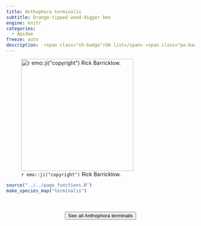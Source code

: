 ```yaml
---
title: Anthophora terminalis
subtitle: Orange-tipped wood-digger bee
engine: knitr
categories:
  - Apidae
freeze: auto
description:  <span class="sh-badge">SH list</span> <span class="pe-badge">PM Evidence</span>
---
```

![`r emo::ji("copyright")` Rick Barricklow.](https://inaturalist-open-data.s3.amazonaws.com/photos/319777585/large.jpeg){height=300}





```r
source("../../page_functions.R")
make_species_map("terminalis")
```
<br><br>
<center>


<a href="https://inaturalist.ca/observations?place_id=7085&quality_grade=research&subview=map&taxon_id=198854"><button type="button" class="btn btn-secondary">See all Anthophora terminalis <i class="fa-solid fa-arrow-up-right-from-square"></i> </button></a>
</center>
